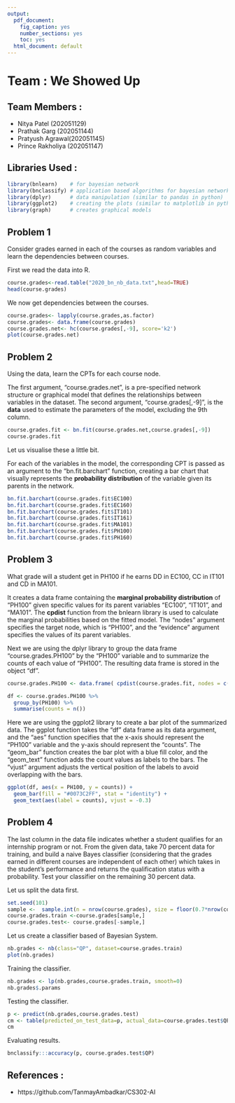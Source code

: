 ```yaml
---
output:
  pdf_document: 
    fig_caption: yes
    number_sections: yes
    toc: yes
  html_document: default
---
```

# Team : We Showed Up
## Team Members : 
- Nitya Patel (202051129)
- Prathak Garg (202051144)
- Pratyush Agrawal(202051145)
- Prince Rakholiya (202051147)



## Libraries Used : 
```r
library(bnlearn)    # for bayesian network
library(bnclassify) # application based algorithms for bayesian network classifiers (like predictions,accuracy,etc.)
library(dplyr)      # data manipulation (similar to pandas in python)
library(ggplot2)    # creating the plots (similar to matplotlib in python)
library(graph)      # creates graphical models
```

## Problem 1
Consider grades earned in each of the courses as random variables and learn the dependencies between courses.

First we read the data into R.
```r
course.grades<-read.table("2020_bn_nb_data.txt",head=TRUE)
head(course.grades)
```

We now get dependencies between the courses.
```r
course.grades<- lapply(course.grades,as.factor)
course.grades<- data.frame(course.grades)
course.grades.net<- hc(course.grades[,-9], score='k2')
plot(course.grades.net)
```

## Problem 2
Using the data, learn the CPTs for each course node.

The first argument, "course.grades.net", is a pre-specified network structure or graphical model that defines the relationships between variables in the dataset. The second argument, "course.grades[,-9]", is the **data** used to estimate the parameters of the model, excluding the 9th column.
```r
course.grades.fit <- bn.fit(course.grades.net,course.grades[,-9])
course.grades.fit
```


Let us visualise these a little bit.

For each of the variables in the model, the corresponding CPT is passed as an argument to the "bn.fit.barchart" function, creating a bar chart that visually represents the **probability distribution** of the variable given its parents in the network.
```r
bn.fit.barchart(course.grades.fit$EC100)
bn.fit.barchart(course.grades.fit$EC160)
bn.fit.barchart(course.grades.fit$IT101)
bn.fit.barchart(course.grades.fit$IT161)
bn.fit.barchart(course.grades.fit$MA101)
bn.fit.barchart(course.grades.fit$PH100)
bn.fit.barchart(course.grades.fit$PH160)
```


## Problem 3
What grade will a student get in PH100 if he earns DD in EC100, CC in IT101 and CD in MA101.

It creates a data frame containing the **marginal probability distribution** of "PH100" given specific values for its parent variables "EC100", "IT101", and "MA101". The **cpdist** function from the bnlearn library is used to calculate the marginal probabilities based on the fitted model. The "nodes" argument specifies the target node, which is "PH100", and the "evidence" argument specifies the values of its parent variables.

Next we are using the dplyr library to group the data frame "course.grades.PH100" by the "PH100" variable and to summarize the counts of each value of "PH100". The resulting data frame is stored in the object "df".
```r
course.grades.PH100 <- data.frame( cpdist(course.grades.fit, nodes = c("PH100"),evidence = ( (EC100=="DD") & (IT101=="CC") &( MA101== "CD"))))

df <- course.grades.PH100 %>%
  group_by(PH100) %>%
  summarise(counts = n())
```

Here we are using the ggplot2 library to create a bar plot of the summarized data. The ggplot function takes the "df" data frame as its data argument, and the "aes" function specifies that the x-axis should represent the "PH100" variable and the y-axis should represent the "counts". The "geom_bar" function creates the bar plot with a blue fill color, and the "geom_text" function adds the count values as labels to the bars. The "vjust" argument adjusts the vertical position of the labels to avoid overlapping with the bars.
```r
ggplot(df, aes(x = PH100, y = counts)) +
  geom_bar(fill = "#0073C2FF", stat = "identity") +
  geom_text(aes(label = counts), vjust = -0.3) 
```



## Problem 4
The last column in the data file indicates whether
a student qualifies for an internship program or not.
From the given data, take 70 percent data for training,
and build a naive Bayes classifier (considering that
the grades earned in different courses are independent
of each other) which takes in the student’s performance
and returns the qualification status with a probability.
Test your classifier on the remaining 30 percent data.
<!-- Repeat this experiment for 20 random selection of
training and testing data. Report results about the
accuracy of your classifier. -->

Let us split the data first.
```r
set.seed(101)
sample <-  sample.int(n = nrow(course.grades), size = floor(0.7*nrow(course.grades)), replace=F)
course.grades.train <-course.grades[sample,]
course.grades.test<- course.grades[-sample,]
```

Let us create a classifier based of Bayesian System.
```r
nb.grades <- nb(class="QP", dataset=course.grades.train)
plot(nb.grades)
```

Training the classifier.
```r
nb.grades <- lp(nb.grades,course.grades.train, smooth=0)
nb.grades$.params
```

Testing the classifier.
```r
p <- predict(nb.grades,course.grades.test)
cm <- table(predicted_on_test_data=p, actual_data=course.grades.test$QP)
cm
```

Evaluating results.
```r
bnclassify:::accuracy(p, course.grades.test$QP)
```

## References :
- https://github.com/TanmayAmbadkar/CS302-AI

